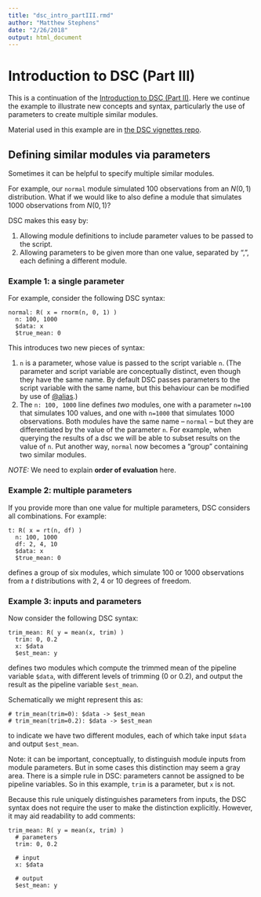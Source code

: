 ```yaml
---
title: "dsc_intro_partIII.rmd"
author: "Matthew Stephens"
date: "2/26/2018"
output: html_document
---
```


# Introduction to DSC (Part III)

This is a continuation of the [Introduction to DSC (Part II)](First_Course_Elaborated.html). Here we continue the 
example to illustrate new concepts and syntax, particularly
the use of parameters to create multiple similar modules.

Material used in this example are in [the DSC vignettes repo](https://github.com/stephenslab/dsc/tree/master/vignettes/one_sample_location).


## Defining similar modules via parameters

Sometimes it can be helpful to specify multiple similar modules. 

For example, our `normal` module simulated 100 observations
from an $N(0,1)$ distribution. What if we would like to 
also define a module that simulates 1000 observations from $N(0,1)$?

DSC makes this easy by:

1. Allowing module definitions to include
parameter values to be passed to the script.
2. Allowing parameters to be given more than one value, separated by ",",
each defining a different module.

### Example 1: a single parameter

For example, consider the following DSC syntax:
```
normal: R( x = rnorm(n, 0, 1) )
  n: 100, 1000
  $data: x
  $true_mean: 0
```

This introduces two new pieces of syntax:

1. `n` is a parameter,
whose value is passed to the script variable `n`. (The parameter
and script variable are conceptually distinct, even though they have the same name. By default DSC passes parameters to the script variable with the same name, but this behaviour can be modified by use of [@alias](alias_link.html).)
2. The `n: 100, 1000` line defines *two* modules, one with a parameter `n=100` that simulates 100 values, and one with `n=1000` that simulates 1000 observations. Both modules have the same name -- `normal` --
but they are differentiated by the value of the parameter `n`. For example,
when querying the results of a dsc we will be able to subset results on the value of `n`. Put another way, `normal` now becomes a 
"group" containing two similar modules.

<!----For shorthand we might write `normal(n=100)` and `normal(n=1000)` to
refer to these two modules (this is just a convenient shorthand to help
our explanation, not a part of DSC syntax). Both modules take the same kind of input (no input) and produce the same type of output (pipeline variables `$data` and `$true_mean`).--->

*NOTE:* We need to explain **order of evaluation** here.

### Example 2: multiple parameters

If you provide more than one value for multiple parameters, DSC considers all combinations. For example:
```
t: R( x = rt(n, df) )
  n: 100, 1000
  df: 2, 4, 10
  $data: x
  $true_mean: 0
```
defines a group of six modules, which simulate 100 or 1000 observations from a $t$ distributions with 2, 4 or 10 degrees of freedom.


### Example 3: inputs and parameters

Now consider the following DSC syntax:
```
trim_mean: R( y = mean(x, trim) )
  trim: 0, 0.2
  x: $data
  $est_mean: y
```
defines two modules which compute the trimmed mean of the pipeline variable
`$data`, with different levels of trimming (0 or 0.2), and output
the result as the pipeline variable `$est_mean`.

Schematically we might represent this as:
```
# trim_mean(trim=0): $data -> $est_mean
# trim_mean(trim=0.2): $data -> $est_mean
```
to indicate we have two different modules, each of which take input 
`$data` and output `$est_mean`.

Note: it can be important, conceptually, to distinguish module inputs from module parameters. But in some cases this distinction may seem a gray area. There is a simple rule in DSC: parameters cannot be assigned to be pipeline variables. So in this example, `trim` is a parameter, but `x` is not.

Because this rule uniquely distinguishes parameters from inputs, the DSC 
syntax does not require the user to make the distinction explicitly. 
However,  it may aid readability to add comments:
```
trim_mean: R( y = mean(x, trim) )
  # parameters
  trim: 0, 0.2
  
  # input
  x: $data
  
  # output
  $est_mean: y
```







